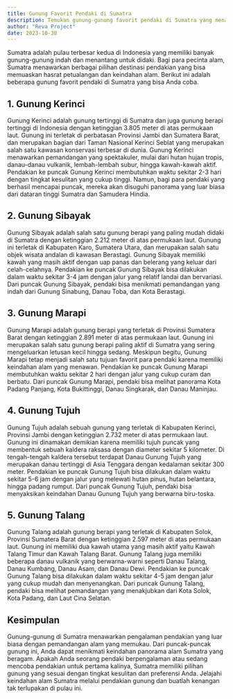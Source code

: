 ```yaml
---
title: Gunung Favorit Pendaki di Sumatra
description: Temukan gunung-gunung favorit pendaki di Sumatra yang menawarkan petualangan seru dan pemandangan alam yang memukau.
author: "Reva Project"
date: 2023-10-30
---
```


Sumatra adalah pulau terbesar kedua di Indonesia yang memiliki banyak gunung-gunung indah dan menantang untuk didaki. Bagi para pecinta alam, Sumatra menawarkan berbagai pilihan destinasi pendakian yang bisa memuaskan hasrat petualangan dan keindahan alam. Berikut ini adalah beberapa gunung favorit pendaki di Sumatra yang bisa Anda coba.

## 1. Gunung Kerinci
Gunung Kerinci adalah gunung tertinggi di Sumatra dan juga gunung berapi tertinggi di Indonesia dengan ketinggian 3.805 meter di atas permukaan laut. Gunung ini terletak di perbatasan Provinsi Jambi dan Sumatera Barat, dan merupakan bagian dari Taman Nasional Kerinci Seblat yang merupakan salah satu kawasan konservasi terbesar di dunia. Gunung Kerinci menawarkan pemandangan yang spektakuler, mulai dari hutan hujan tropis, danau-danau vulkanik, lembah-lembah subur, hingga kawah-kawah aktif. Pendakian ke puncak Gunung Kerinci membutuhkan waktu sekitar 2-3 hari dengan tingkat kesulitan yang cukup tinggi. Namun, bagi para pendaki yang berhasil mencapai puncak, mereka akan disuguhi panorama yang luar biasa dari dataran tinggi Sumatra dan Samudera Hindia.

## 2. Gunung Sibayak
Gunung Sibayak adalah salah satu gunung berapi yang paling mudah didaki di Sumatra dengan ketinggian 2.212 meter di atas permukaan laut. Gunung ini terletak di Kabupaten Karo, Sumatera Utara, dan merupakan salah satu objek wisata andalan di kawasan Berastagi. Gunung Sibayak memiliki kawah yang masih aktif dengan uap panas dan belerang yang keluar dari celah-celahnya. Pendakian ke puncak Gunung Sibayak bisa dilakukan dalam waktu sekitar 3-4 jam dengan jalur yang relatif landai dan bervariasi. Dari puncak Gunung Sibayak, pendaki bisa menikmati pemandangan yang indah dari Gunung Sinabung, Danau Toba, dan Kota Berastagi.

## 3. Gunung Marapi
Gunung Marapi adalah gunung berapi yang terletak di Provinsi Sumatera Barat dengan ketinggian 2.891 meter di atas permukaan laut. Gunung ini merupakan salah satu gunung berapi paling aktif di Sumatra yang sering mengeluarkan letusan kecil hingga sedang. Meskipun begitu, Gunung Marapi tetap menjadi salah satu tujuan favorit para pendaki karena memiliki keindahan alam yang menawan. Pendakian ke puncak Gunung Marapi membutuhkan waktu sekitar 2 hari dengan jalur yang cukup curam dan berbatu. Dari puncak Gunung Marapi, pendaki bisa melihat panorama Kota Padang Panjang, Kota Bukittinggi, Danau Singkarak, dan Danau Maninjau.

## 4. Gunung Tujuh
Gunung Tujuh adalah sebuah gunung yang terletak di Kabupaten Kerinci, Provinsi Jambi dengan ketinggian 2.732 meter di atas permukaan laut. Gunung ini dinamakan demikian karena memiliki tujuh puncak yang membentuk sebuah kaldera raksasa dengan diameter sekitar 5 kilometer. Di tengah-tengah kaldera tersebut terdapat Danau Gunung Tujuh yang merupakan danau tertinggi di Asia Tenggara dengan kedalaman sekitar 300 meter. Pendakian ke puncak Gunung Tujuh bisa dilakukan dalam waktu sekitar 5-6 jam dengan jalur yang melewati hutan pinus, hutan belantara, hingga padang rumput. Dari puncak Gunung Tujuh, pendaki bisa menyaksikan keindahan Danau Gunung Tujuh yang berwarna biru-toska.

## 5. Gunung Talang
Gunung Talang adalah gunung berapi yang terletak di Kabupaten Solok, Provinsi Sumatera Barat dengan ketinggian 2.597 meter di atas permukaan laut. Gunung ini memiliki dua kawah utama yang masih aktif yaitu Kawah Talang Timur dan Kawah Talang Barat. Gunung Talang juga memiliki beberapa danau vulkanik yang berwarna-warni seperti Danau Talang, Danau Kumbang, Danau Asam, dan Danau Dewi. Pendakian ke puncak Gunung Talang bisa dilakukan dalam waktu sekitar 4-5 jam dengan jalur yang cukup mudah dan menyenangkan. Dari puncak Gunung Talang, pendaki bisa melihat pemandangan yang menakjubkan dari Kota Solok, Kota Padang, dan Laut Cina Selatan.

## Kesimpulan
Gunung-gunung di Sumatra menawarkan pengalaman pendakian yang luar biasa dengan pemandangan alam yang memukau. Dari puncak-puncak gunung ini, Anda dapat menikmati keindahan panorama alam Sumatra yang beragam. Apakah Anda seorang pendaki berpengalaman atau sedang mencoba pendakian untuk pertama kalinya, Sumatra memiliki pilihan gunung yang sesuai dengan tingkat kesulitan dan preferensi Anda. Jelajahi keindahan alam Sumatra melalui pendakian gunung dan buatlah kenangan tak terlupakan di pulau ini.
